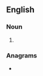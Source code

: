 ==English==

===Noun===
{{head|en|noun plural form}}

# {{plural of|triplicate|lang=en}}

===Anagrams===
* {{anagrams|en|a=aceiilprstt|peristaltic}}